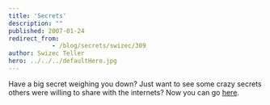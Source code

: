```yaml
---
title: 'Secrets'
description: ""
published: 2007-01-24
redirect_from: 
            - /blog/secrets/swizec/309
author: Swizec Teller
hero: ../../../defaultHero.jpg
---
```

Have a big secret weighing you down? Just want to see some crazy secrets others were willing to share with the internets? Now you can go [here](http://postsecret.blogspot.com/).